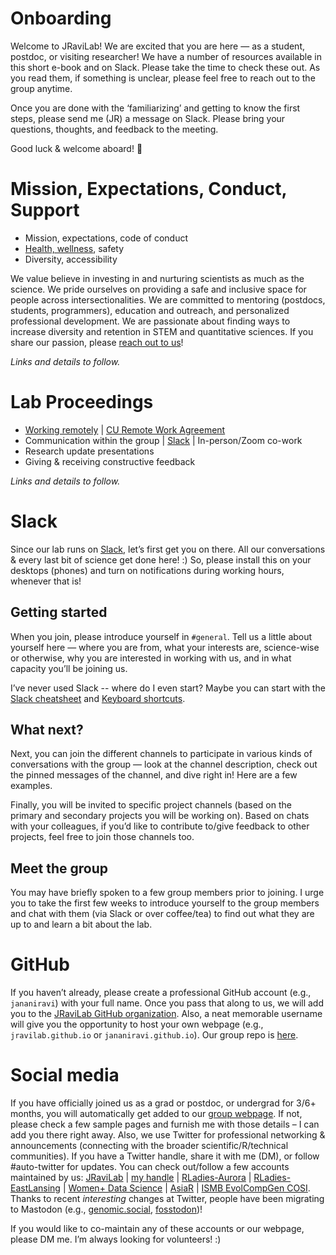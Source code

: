 # Onboarding

Welcome to JRaviLab! We are excited that you are here --- as a student, postdoc, or visiting researcher! We have a number of resources available in this short e-book and on Slack. Please take the time to check these out. As you read them, if something is unclear, please feel free to reach out to the group anytime.

Once you are done with the 'familiarizing' and getting to know the first steps, please send me (JR) a message on Slack. Please bring your questions, thoughts, and feedback to the meeting.

Good luck & welcome aboard! 🎉

# Mission, Expectations, Conduct, Support

-   Mission, expectations, code of conduct
-   [Health, wellness](https://jravilab.github.io/lab_docs/resources.html#health-and-wellness), safety
-   Diversity, accessibility

We value believe in investing in and nurturing scientists as much as the science. We pride ourselves on providing a safe and inclusive space for people across intersectionalities. We are committed to mentoring (postdocs, students, programmers), education and outreach, and personalized professional development. We are passionate about finding ways to increase diversity and retention in STEM and quantitative sciences. If you share our passion, please [reach out to us](//jravilab.github.io/joinus)!

*Links and details to follow.*

# Lab Proceedings

-   [Working remotely](https://github.com/JRaviLab/group/blob/master/docs/howto_work_remotely.md) \| [CU Remote Work Agreement](https://app.smartsheet.com/b/form/f5c5dd3f01dc4eefb3711a4fce6955fe "CU Anschutz Remote Work Agreement")
-   Communication within the group \| [Slack](https://jravilab.slack.com "JRaviLab Slack Workspace") \| In-person/Zoom co-work
-   Research update presentations
-   Giving & receiving constructive feedback

*Links and details to follow.*

# Slack

Since our lab runs on [Slack](https://jravilab.slack.com), let's first get you on there. All our conversations & every last bit of science get done here! :) So, please install this on your desktops (phones) and turn on notifications during working hours, whenever that is!

## Getting started

When you join, please introduce yourself in `#general`. Tell us a little about yourself here --- where you are from, what your interests are, science-wise or otherwise, why you are interested in working with us, and in what capacity you'll be joining us.

I've never used Slack \-- where do I even start? Maybe you can start with the [Slack cheatsheet](https://github.com/JRaviLab/cheatsheets/blob/master/slack-misc/slack-cheatsheet.pdf) and [Keyboard shortcuts](https://slack.com/help/articles/201374536-Slack-keyboard-shortcuts).

## What next?

Next, you can join the different channels to participate in various kinds of conversations with the group --- look at the channel description, check out the pinned messages of the channel, and dive right in! Here are a few examples.

Finally, you will be invited to specific project channels (based on the primary and secondary projects you will be working on). Based on chats with your colleagues, if you'd like to contribute to/give feedback to other projects, feel free to join those channels too.

## Meet the group

You may have briefly spoken to a few group members prior to joining. I urge you to take the first few weeks to introduce yourself to the group members and chat with them (via Slack or over coffee/tea) to find out what they are up to and learn a bit about the lab.

# GitHub

If you haven't already, please create a professional GitHub account (e.g., `jananiravi`) with your full name. Once you pass that along to us, we will add you to the [JRaviLab GitHub organization](https://github.com/jravilab). Also, a neat memorable username will give you the opportunity to host your own webpage (e.g., `jravilab.github.io` or `jananiravi.github.io`). Our group repo is [here](https://github.com/JRaviLab/group/tree/master/meetings).

# Social media

If you have officially joined us as a grad or postdoc, or undergrad for 3/6+ months, you will automatically get added to our [group webpage](https://jravilab.github.io/#people). If not, please check a few sample pages and furnish me with those details -- I can add you there right away. Also, we use Twitter for professional networking & announcements (connecting with the broader scientific/R/technical communities). If you have a Twitter handle, share it with me (DM), or follow #auto-twitter for updates. You can check out/follow a few accounts maintained by us: [JRaviLab](https://twitter.com/jravilab) \| [my handle](https://twitter.com/janani137) \| [RLadies-Aurora](https://twitter.com/rladies-aurora) \| [RLadies-EastLansing](https://twitter.com/rladies-eastlansing) \| [Women+ Data Science](https://twitter.com/womenplusdata) \| [AsiaR](https://twitter.com/AsiaR-comm) \| [ISMB EvolCompGen COSI](https://twitter.com/EvolComp). Thanks to recent *interesting* changes at Twitter, people have been migrating to Mastodon (e.g., [genomic.social](https://genomic.social/explore), [fosstodon](https://fosstodon.org/explore))!

If you would like to co-maintain any of these accounts or our webpage, please DM me. I'm always looking for volunteers! :)
